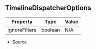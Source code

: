 ## TimelineDispatcherOptions

| Property | Type | Value |
| ----------- | ----------- | ----------- |
| ignoreFilters | boolean | N/A |


- [Source](https://github.com/Androz2091/discord-player/blob/f2dbc02/packages/discord-player/src/hooks/useTimeline.ts#L4)